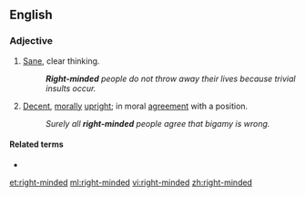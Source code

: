 ==English==

===Adjective===
{{en-adj|head=[[right]][[-]][[minded]]}}

# [[sane|Sane]], clear thinking.
#: '''''Right-minded''' people do not throw away their lives because trivial insults occur.''
# [[decent|Decent]], [[moral]]ly [[upright]]; in moral [[agreement]] with a position.
#: ''Surely all '''right-minded''' people agree that bigamy is wrong.''

====Related terms====
* {{l|en|in one's right mind}}

[[et:right-minded]]
[[ml:right-minded]]
[[vi:right-minded]]
[[zh:right-minded]]